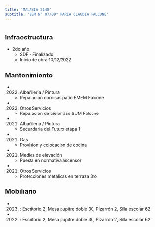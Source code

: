 ```yaml
---
title: 'MALABIA 2148'
subtitle: 'EEM N° 07/09° MARIA CLAUDIA FALCONE'
---
```


#
## Infraestructura

* 2do año 
    + SDF - Finalizado 
    + Inicio de obra:10/12/2022 






## Mantenimiento

*  (2022) Albañileria / Pintura 
    + Reparacion cornisas patio EMEM Falcone

*  (2022) Otros Servicios 
    + Reparacion de cielorraso SUM Falcone

*  (2021) Albañileria / Pintura 
    + Secundaria del Futuro etapa 1

*  (2021) Gas 
    + Provision y colocacion de cocina

*  (2021) Medios de elevación 
    + Puesta en normativa ascensor

*  (2021) Otros Servicios 
    + Protecciones metalicas en terraza 3ro





## Mobiliario

*  (2023) : Escritorio 2, Mesa pupitre doble 30, Pizarrón 2, Silla escolar 62 

*  (2022) : Escritorio 2, Mesa pupitre doble 30, Pizarrón 2, Silla escolar 62 



